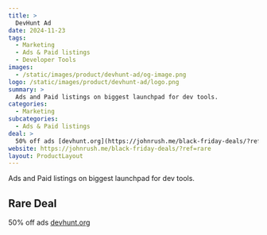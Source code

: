 ```yaml
---
title: >
  DevHunt Ad
date: 2024-11-23
tags:
  - Marketing
  - Ads & Paid listings
  - Developer Tools
images:
  - /static/images/product/devhunt-ad/og-image.png
logo: /static/images/product/devhunt-ad/logo.png
summary: >
  Ads and Paid listings on biggest launchpad for dev tools.
categories:
  - Marketing
subcategories:
  - Ads & Paid listings
deal: >
  50% off ads [devhunt.org](https://johnrush.me/black-friday-deals/?ref=rare)
website: https://johnrush.me/black-friday-deals/?ref=rare
layout: ProductLayout
---
```

Ads and Paid listings on biggest launchpad for dev tools.

## Rare Deal

50% off ads [devhunt.org](https://johnrush.me/black-friday-deals/?ref=rare)

